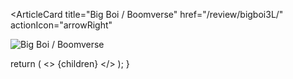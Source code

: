<ArticleCard
  title="Big Boi / Boomverse"
  href="/review/bigboi3L/"
  actionIcon="arrowRight"
>

![Big Boi / Boomverse](../../images/cd/bigboi3L.jpg)

</ArticleCard>

  return (
    <>
      {children}
    </>
  );
}
